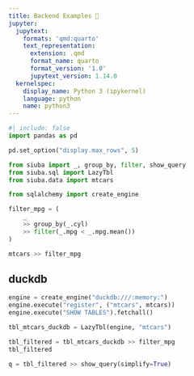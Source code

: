 ```yaml
---
title: Backend Examples 🚧
jupyter:
  jupytext:
    formats: 'qmd:quarto'
    text_representation:
      extension: .qmd
      format_name: quarto
      format_version: '1.0'
      jupytext_version: 1.14.0
  kernelspec:
    display_name: Python 3 (ipykernel)
    language: python
    name: python3
---
```


```python
#| include: false
import pandas as pd

pd.set_option("display.max_rows", 5)
```

```python
from siuba import _, group_by, filter, show_query
from siuba.sql import LazyTbl
from siuba.data import mtcars

from sqlalchemy import create_engine
```

```python
filter_mpg = (
    _
    >> group_by(_.cyl)
    >> filter(_.mpg < _.mpg.mean())
)

mtcars >> filter_mpg
```

## duckdb

```python
engine = create_engine("duckdb:///:memory:")
engine.execute("register", ("mtcars", mtcars))
engine.execute("SHOW TABLES").fetchall()
```

```python
tbl_mtcars_duckdb = LazyTbl(engine, "mtcars")

tbl_filtered = tbl_mtcars_duckdb >> filter_mpg
tbl_filtered
```

```python

q = tbl_filtered >> show_query(simplify=True)
```

